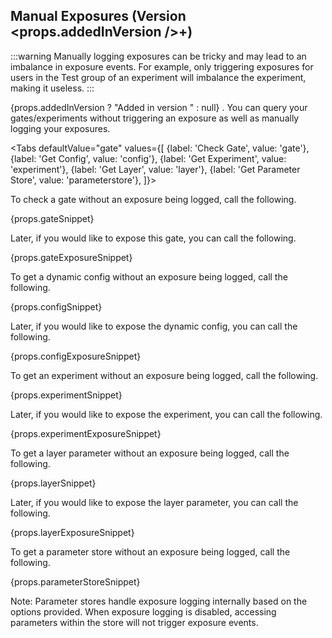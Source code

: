 
## Manual Exposures (Version <props.addedInVersion />+)

:::warning
Manually logging exposures can be tricky and may lead to an imbalance in exposure events. For example, only triggering exposures for users in the Test group of an experiment will imbalance the experiment, making it useless.
:::

<div>
  {props.addedInVersion ? "Added in version " : null}
  <props.addedInVersion />.
  You can query your gates/experiments without triggering an exposure as well as manually logging your exposures.
</div>

<Tabs
  defaultValue="gate"
  values={[
    {label: 'Check Gate', value: 'gate'},
    {label: 'Get Config', value: 'config'},
    {label: 'Get Experiment', value: 'experiment'},
    {label: 'Get Layer', value: 'layer'},
    {label: 'Get Parameter Store', value: 'parameterstore'},
  ]}>

<TabItem value="gate">

To check a gate without an exposure being logged, call the following.

<div>{props.gateSnippet}</div>

Later, if you would like to expose this gate, you can call the following.

<div>{props.gateExposureSnippet}</div>

</TabItem>

<TabItem value="config">

To get a dynamic config without an exposure being logged, call the following.

<div>{props.configSnippet}</div>

Later, if you would like to expose the dynamic config, you can call the following.

<div>{props.configExposureSnippet}</div>

</TabItem>

<TabItem value="experiment">

To get an experiment without an exposure being logged, call the following.

<div>{props.experimentSnippet}</div>

Later, if you would like to expose the experiment, you can call the following.

<div>{props.experimentExposureSnippet}</div>

</TabItem>

<TabItem value="layer">

To get a layer parameter without an exposure being logged, call the following.

<div>{props.layerSnippet}</div>

Later, if you would like to expose the layer parameter, you can call the following.

<div>{props.layerExposureSnippet}</div>

</TabItem>

<TabItem value="parameterstore">

To get a parameter store without an exposure being logged, call the following.

<div>{props.parameterStoreSnippet}</div>

Note: Parameter stores handle exposure logging internally based on the options provided. When exposure logging is disabled, accessing parameters within the store will not trigger exposure events.

</TabItem>

</Tabs>
